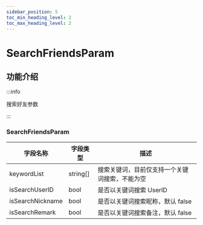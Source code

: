 ```yaml
---
sidebar_position: 5
toc_min_heading_level: 2
toc_max_heading_level: 2
---
```


# SearchFriendsParam 

## 功能介绍

:::info

搜索好友参数

:::

###  SearchFriendsParam

| 字段名称       | 字段类型 | 描述                    |
| -------------- | -------- | ----------------------- |
| keywordList | string[]   | 搜索关键词，目前仅支持一个关键词搜索，不能为空         |
| isSearchUserID| bool |是否以关键词搜索 UserID|
| isSearchNickname| bool |是否以关键词搜索昵称，默认 false               |
| isSearchRemark| bool |是否以关键词搜索备注，默认 false               |


